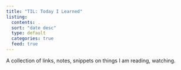 ```yaml
---
title: "TIL: Today I Learned"
listing:
  contents: .
  sort: "date desc"
  type: default
  categories: true
  feed: true
---
```


A collection of links, notes, snippets on things I am reading, watching.

